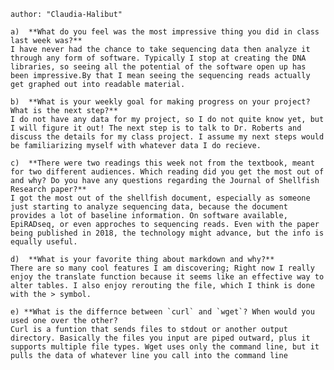 ```{title: "Week 02 Question Set"}
author: "Claudia-Halibut"
```
```{}
a)  **What do you feel was the most impressive thing you did in class last week was?**
I have never had the chance to take sequencing data then analyze it through any form of software. Typically I stop at creating the DNA libraries, so seeing all the potential of the software open up has been impressive.By that I mean seeing the sequencing reads actually get graphed out into readable material.

b)  **What is your weekly goal for making progress on your project? What is the next step?**
I do not have any data for my project, so I do not quite know yet, but I will figure it out! The next step is to talk to Dr. Roberts and discuss the details for my class project. I assume my next steps would be familiarizing myself with whatever data I do recieve.

c)  **There were two readings this week not from the textbook, meant for two different audiences. Which reading did you get the most out of and why? Do you have any questions regarding the Journal of Shellfish Research paper?**
I got the most out of the shellfish document, especially as someone just starting to analyze sequencing data, because the document provides a lot of baseline information. On software available, EpiRADseq, or even approches to sequencing reads. Even with the paper being published in 2018, the technology might advance, but the info is equally useful. 

d)  **What is your favorite thing about markdown and why?**
There are so many cool features I am discovering; Right now I really enjoy the translate function because it seems like an effective way to alter tables. I also enjoy rerouting the file, which I think is done with the > symbol.

e) **What is the differnce between `curl` and `wget`? When would you used one over the other?
Curl is a funtion that sends files to stdout or another output directory. Basically the files you input are piped outward, plus it supports multiple file types. Wget uses only the command line, but it pulls the data of whatever line you call into the command line 
```
